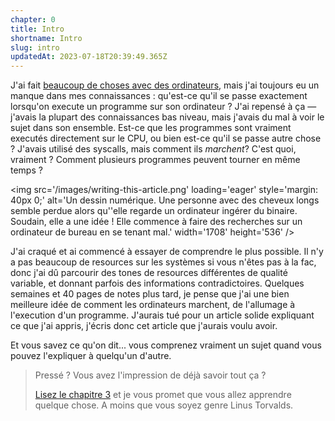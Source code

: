 ```yaml
---
chapter: 0
title: Intro
shortname: Intro
slug: intro
updatedAt: 2023-07-18T20:39:49.365Z
---
```


J'ai fait [beaucoup de choses avec des ordinateurs](https://github.com/kognise), mais j'ai toujours eu un manque dans mes connaissances : qu'est-ce qu'il se passe exactement lorsqu'on execute un programme sur son ordinateur ? J'ai repensé à ça — j'avais la plupart des connaissances bas niveau, mais j'avais du mal à voir le sujet dans son ensemble. Est-ce que les programmes sont vraiment executés directement sur le CPU, ou bien est-ce qu'il se passe autre chose ? J'avais utilisé des syscalls, mais comment ils *marchent*? C'est quoi, vraiment ? Comment plusieurs programmes peuvent tourner en même temps ?

<img src='/images/writing-this-article.png' loading='eager' style='margin: 40px 0;' alt='Un dessin numérique. Une personne avec des cheveux longs semble perdue alors qu''elle regarde un ordinateur ingérer du binaire. Soudain, elle a une idée ! Elle commence à faire des recherches sur un ordinateur de bureau en se tenant mal.' width='1708' height='536' />

J'ai craqué et ai commencé à essayer de comprendre le plus possible. Il n'y a pas beaucoup de resources sur les systèmes si vous n'êtes pas à la fac, donc j'ai dû parcourir des tones de resources différentes de qualité variable, et donnant parfois des informations contradictoires. Quelques semaines et 40 pages de notes plus tard, je pense que j'ai une bien meilleure idée de comment les ordinateurs marchent, de l'allumage à l'execution d'un programme. J'aurais tué pour un article solide expliquant ce que j'ai appris, j'écris donc cet article que j'aurais voulu avoir.

Et vous savez ce qu'on dit... vous comprenez vraiment un sujet quand vous pouvez l'expliquer à quelqu'un d'autre.

> Pressé ? Vous avez l'impression de déjà savoir tout ça ?
>
> [Lisez le chapitre 3](/how-to-run-a-program) et je vous promet que vous allez apprendre quelque chose. A moins que vous soyez genre Linus Torvalds.
